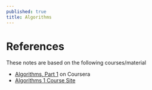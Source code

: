 ```yaml
---
published: true
title: Algorithms
---
```


# References

These notes are based on the following courses/material

- [Algorithms, Part 1](https://www.coursera.org/learn/algorithms-part1/) on Coursera
- [Algorithms 1 Course Site](https://algs4.cs.princeton.edu/)
